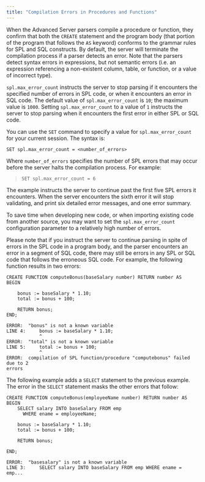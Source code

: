 ```yaml
---
title: "Compilation Errors in Procedures and Functions"
---
```


<div id="compilation_errors_in_procedures_and_functions" class="registered_link"></div>


When the Advanced Server parsers compile a procedure or function, they confirm that both the `CREATE` statement and the program body (that portion of the program that follows the `AS` keyword) conforms to the grammar rules for SPL and SQL constructs. By default, the server will terminate the compilation process if a parser detects an error. Note that the parsers detect syntax errors in expressions, but not semantic errors (i.e. an expression referencing a non-existent column, table, or function, or a value of incorrect type).

`spl.max_error_count` instructs the server to stop parsing if it encounters the specified number of errors in SPL code, or when it encounters an error in SQL code. The default value of `spl.max_error_count` is `10`; the maximum value is `1000`. Setting `spl.max_error_count` to a value of `1` instructs the server to stop parsing when it encounters the first error in either SPL or SQL code.

You can use the `SET` command to specify a value for `spl.max_error_count` for your current session. The syntax is:

``` text
SET spl.max_error_count = <number_of_errors>
```

Where `number_of_errors` specifies the number of SPL errors that may occur before the server halts the compilation process. For example:

> `SET spl.max_error_count = 6`

The example instructs the server to continue past the first five SPL errors it encounters. When the server encounters the sixth error it will stop validating, and print six detailed error messages, and one error summary.

To save time when developing new code, or when importing existing code from another source, you may want to set the `spl.max_error_count` configuration parameter to a relatively high number of errors.

Please note that if you instruct the server to continue parsing in spite of errors in the SPL code in a program body, and the parser encounters an error in a segment of SQL code, there may still be errors in any SPL or SQL code that follows the erroneous SQL code. For example, the following function results in two errors:

``` text
CREATE FUNCTION computeBonus(baseSalary number) RETURN number AS
BEGIN

    bonus := baseSalary * 1.10;
    total := bonus + 100;

    RETURN bonus;
END;

ERROR:  "bonus" is not a known variable
LINE 4:     bonus := baseSalary * 1.10;
            ^
ERROR:  "total" is not a known variable
LINE 5:     total := bonus + 100;
            ^
ERROR:  compilation of SPL function/procedure "computebonus" failed due to 2
errors
```

The following example adds a `SELECT` statement to the previous example. The error in the `SELECT` statement masks the other errors that follow:

``` text
CREATE FUNCTION computeBonus(employeeName number) RETURN number AS
BEGIN
    SELECT salary INTO baseSalary FROM emp
      WHERE ename = employeeName;

    bonus := baseSalary * 1.10;
    total := bonus + 100;

    RETURN bonus;

END;

ERROR:  "basesalary" is not a known variable
LINE 3:     SELECT salary INTO baseSalary FROM emp WHERE ename = emp...
```
